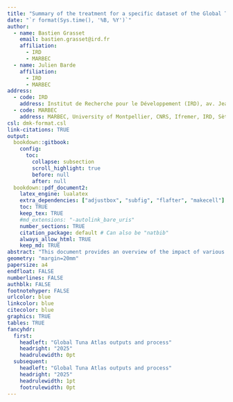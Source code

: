 ```yaml
---
title: "Summary of the treatment for a specific dataset of the Global Tuna Atlas"
date: "`r format(Sys.time(), '%B, %Y')`"
author:
  - name: Bastien Grasset
    email: bastien.grasset@ird.fr
    affiliation:
      - IRD
      - MARBEC
  - name: Julien Barde
    affiliation:
      - IRD
      - MARBEC
address:
  - code: IRD
    address: Institut de Recherche pour le Développement (IRD), av. Jean Monnet, CS 30171, 34203 Sète cédex, France
  - code: MARBEC
    address: MARBEC, University of Montpellier, CNRS, Ifremer, IRD, Sète, France
csl: dmk-format.csl
link-citations: TRUE
output:
  bookdown::gitbook:
    config:
      toc:
        collapse: subsection
        scroll_highlight: true
        before: null
        after: null
  bookdown::pdf_document2:
    latex_engine: lualatex 
    extra_dependencies: ["adjustbox", "subfig", "flafter", "makecell"]
    toc: TRUE
    keep_tex: TRUE
    #md_extensions: "-autolink_bare_uris"
    number_sections: TRUE
    citation_package: default # Can also be "natbib"
    always_allow_html: TRUE
    keep_md: TRUE
abstract: "This document provides an overview of the impact of various processing steps on a specific dataset from the Global Tuna Atlas. We begin by presenting the final dataset along with its key characteristics, followed by a global comparison with the initial dataset before any treatment. Next, we outline each step involved in creating the final dataset, detailing the decisions made and their effects on specific data points.\n If you would like to explore the impact of individual processing steps with more specific filters, feel free to contact us or rerun the process and automated reporting using the project available with this DOI on GitHub at firms-gta/geoflow-tunaatlas and ."
geometry: "margin=20mm"
papersize: a4
endfloat: FALSE
numberlines: FALSE
authblk: FALSE
footnotehyper: FALSE
urlcolor: blue
linkcolor: blue
citecolor: blue
graphics: TRUE
tables: TRUE
fancyhdr:
  first:
    headleft: "Global Tuna Atlas outputs and process"
    headright: "2025"
    headrulewidth: 0pt
  subsequent:
    headleft: "Global Tuna Atlas outputs and process"
    headright: "2025"
    headrulewidth: 1pt
    footrulewidth: 0pt
---
```

